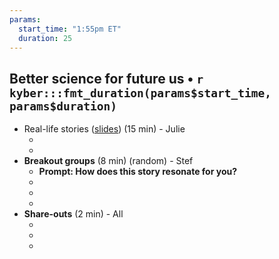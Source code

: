 ```yaml
---
params:
  start_time: "1:55pm ET"
  duration: 25
---
```


## Better science for future us • `r kyber:::fmt_duration(params$start_time, params$duration)`

- Real-life stories ([slides](https://docs.google.com/presentation/d/1tE3pQ2ObNU68iG4uTIlMuSN4dguvn-cOvwtoM-c9L-w/)) (15 min) - Julie
  - ‎
  - 
- **Breakout groups** (8 min) (random) - Stef
  - **Prompt: How does this story resonate for you?** 
  - ‎
  -
  -
- **Share-outs** (2 min) - All
  - ‎
  -
  -
